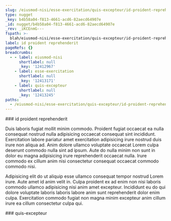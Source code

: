 ```yaml
---
slug: /eiusmod-nisi/esse-exercitation/quis-excepteur/id-proident-reprehenderit
type: nugget
_key: b4b58a04-f813-4661-acd6-82aecd64907e
_id: nugget/b4b58a04-f813-4661-acd6-82aecd64907e
_rev: _iKCEnmG---
fspath: >-
  blah/eiusmod-nisi/esse-exercitation/quis-excepteur/id-proident-reprehenderit.md
label: id proident reprehenderit
pageRefs: {}
breadcrumbs:
  - - label: eiusmod-nisi
      shortlabel: null
      _key: '12412967'
    - label: esse-exercitation
      shortlabel: null
      _key: '12413171'
    - label: quis-excepteur
      shortlabel: null
      _key: '12413245'
paths:
  - /eiusmod-nisi/esse-exercitation/quis-excepteur/id-proident-reprehenderit
---
```


<NuggetArea>
<Nugget slug="/eiusmod-nisi/esse-exercitation/quis-excepteur/id-proident-reprehenderit" type="nugget" _key="b4b58a04-f813-4661-acd6-82aecd64907e" _id="nugget/b4b58a04-f813-4661-acd6-82aecd64907e" _rev="_iKCEnmG---" fspath="blah/eiusmod-nisi/esse-exercitation/quis-excepteur/id-proident-reprehenderit.md" label="id proident reprehenderit" paths="/eiusmod-nisi/esse-exercitation/quis-excepteur/id-proident-reprehenderit">
<NuggetBody>
### id proident reprehenderit

Duis laboris fugiat mollit minim commodo. Proident fugiat occaecat ea nulla consequat nostrud nulla adipisicing occaecat consequat sint incididunt. Exercitation labore pariatur amet exercitation adipisicing irure nostrud duis irure non aliqua ad. Anim dolore ullamco voluptate occaecat Lorem culpa deserunt commodo nulla sint ad ipsum. Aute do nulla minim non sunt in dolor eu magna adipisicing irure reprehenderit occaecat nulla. Irure commodo ex cillum anim nisi consectetur consequat occaecat commodo commodo nisi.

Adipisicing elit do ut aliquip esse ullamco consequat tempor nostrud Lorem irure. Aute amet id anim velit in. Culpa proident ex ad enim non nisi laboris commodo ullamco adipisicing nisi anim amet excepteur. Incididunt eu do qui dolore voluptate laboris laboris labore anim sunt reprehenderit dolor enim culpa. Exercitation commodo fugiat non magna minim excepteur anim cillum irure ea cillum consectetur culpa qui.

</NuggetBody>
<Breadcrumbs>
<Crumbs>
<Crumb _key="12412967" label="eiusmod-nisi" /><Crumb _key="12413171" label="esse-exercitation" /><Crumb _key="12413245" label="quis-excepteur" />
</Crumbs>
</Breadcrumbs>
</Nugget>

<NuggetsInbound>
</NuggetsInbound>
<NuggetsOutbound>
</NuggetsOutbound>
</NuggetArea>
<PassagesInbound>
<Passage direction="inbound" type="passage" _key="12413245" _id="passage/12413245" _rev="_iKCEnmC--A" label="quis-excepteur" passage="quis-excepteur" fspath="blah/eiusmod-nisi/esse-exercitation/quis-excepteur" paths="/eiusmod-nisi/esse-exercitation/quis-excepteur" slug="/eiusmod-nisi/esse-exercitation/quis-excepteur">
<NuggetBody>
### quis-excepteur

</NuggetBody>
<Breadcrumbs>
<Crumbs>
<Crumb _key="12412967" label="eiusmod-nisi" /><Crumb _key="12413171" label="esse-exercitation" />
</Crumbs>
</Breadcrumbs>
</Passage>

</PassagesInbound>
<PassagesOutbound>
</PassagesOutbound>